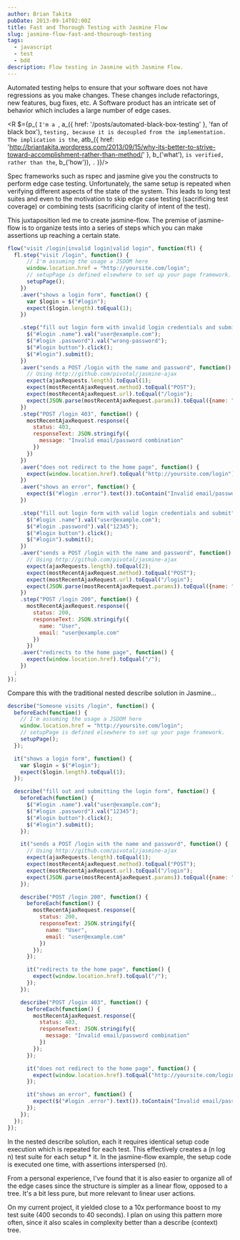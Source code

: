 ```yaml
---
author: Brian Takita
pubDate: 2013-09-14T02:00Z
title: Fast and Thorough Testing with Jasmine Flow
slug: jasmine-flow-fast-and-thourough-testing
tags:
  - javascript
  - test
  - bdd
description: Flow testing in Jasmine with Jasmine Flow.
---
```


Automated testing helps to ensure that your software does not have regressions as you make changes. These changes 
include refactorings, new features, bug fixes, etc. A Software product has an intricate set of behavior which
includes a large number of edge cases.

<R $={p_(
	`I'm a `, a_({ href: '/posts/automated-black-box-testing' }, 'fan of black box'), ` testing, because it is
	decoupled from the implementation. The implication is the `,
	atb_({
		href: 'http://briantakita.wordpress.com/2013/09/15/why-its-better-to-strive-toward-accomplishment-rather-than-method/'
	}, b_('what'), ` is verified, rather than the `, b_('how')), `.`
)}/>

Spec frameworks such as rspec and jasmine give you the constructs to perform edge case testing. Unfortunately, the
same setup is repeated when verifying different aspects of the state of the system. This leads to long test suites
and even to the motivation to skip edge case testing (sacrificing test coverage) or combining tests (sacrificing
clarity of intent of the test).

This juxtaposition led me to create jasmine-flow. The premise of jasmine-flow is to organize tests into a series of
steps which you can make assertions up reaching a certain state.

```js
flow("visit /login|invalid login|valid login", function(fl) {
  fl.step("visit /login", function() {
      // I'm assuming the usage a JSDOM here
      window.location.href = "http://yoursite.com/login";
      // setupPage is defined elsewhere to set up your page framework.
      setupPage();
    })
    .aver("shows a login form", function() {
      var $login = $("#login");
      expect($login.length).toEqual(1);
    })

    .step("fill out login form with invalid login credentials and submit", function() {
      $("#login .name").val("user@example.com");
      $("#login .password").val("wrong-password");
      $("#login button").click();
      $("#login").submit();
    })
    .aver("sends a POST /login with the name and password", function() {
      // Using http://github.com/pivotal/jasmine-ajax
      expect(ajaxRequests.length).toEqual(1);
      expect(mostRecentAjaxRequest.method).toEqual("POST");
      expect(mostRecentAjaxRequest.url).toEqual("/login");
      expect(JSON.parse(mostRecentAjaxRequest.params)).toEqual({name: "user@example.com", password: "wrong-password"});
    })
    .step("POST /login 403", function() {
      mostRecentAjaxRequest.response({
        status: 403,
        responseText: JSON.stringify({
          message: "Invalid email/password combination"
        })
      })
    })
    .aver("does not redirect to the home page", function() {
      expect(window.location.href).toEqual("http://yoursite.com/login");
    })
    .aver("shows an error", function() {
      expect($("#login .error").text()).toContain("Invalid email/password combination");
    })

    .step("fill out login form with valid login credentials and submit", function() {
      $("#login .name").val("user@example.com");
      $("#login .password").val("12345");
      $("#login button").click();
      $("#login").submit();
    })
    .aver("sends a POST /login with the name and password", function() {
      // Using http://github.com/pivotal/jasmine-ajax
      expect(ajaxRequests.length).toEqual(2);
      expect(mostRecentAjaxRequest.method).toEqual("POST");
      expect(mostRecentAjaxRequest.url).toEqual("/login");
      expect(JSON.parse(mostRecentAjaxRequest.params)).toEqual({name: "user@example.com", password: "12345"});
    })
    .step("POST /login 200", function() {
      mostRecentAjaxRequest.response({
        status: 200,
        responseText: JSON.stringify({
          name: "User",
          email: "user@example.com"
        })
      })
    .aver("redirects to the home page", function() {
      expect(window.location.href).toEqual("/");
    })
  ;
});
```

Compare this with the traditional nested describe solution in Jasmine...

```js
describe("Someone visits /login", function() {
  beforeEach(function() {
    // I'm assuming the usage a JSDOM here
    window.location.href = "http://yoursite.com/login";
    // setupPage is defined elsewhere to set up your page framework.
    setupPage();
  });

  it("shows a login form", function() {
    var $login = $("#login");
    expect($login.length).toEqual(1);
  });

  describe("fill out and submitting the login form", function() {
    beforeEach(function() {
      $("#login .name").val("user@example.com");
      $("#login .password").val("12345");
      $("#login button").click();
      $("#login").submit();
    });

    it("sends a POST /login with the name and password", function() {
      // Using http://github.com/pivotal/jasmine-ajax
      expect(ajaxRequests.length).toEqual(1);
      expect(mostRecentAjaxRequest.method).toEqual("POST");
      expect(mostRecentAjaxRequest.url).toEqual("/login");
      expect(JSON.parse(mostRecentAjaxRequest.params)).toEqual({name: "user@example.com", password: "12345"});
    });

    describe("POST /login 200", function() {
      beforeEach(function() {
        mostRecentAjaxRequest.response({
          status: 200,
          responseText: JSON.stringify({
            name: "User",
            email: "user@example.com"
          })
        });
      });

      it("redirects to the home page", function() {
        expect(window.location.href).toEqual("/");
      });
    });

    describe("POST /login 403", function() {
      beforeEach(function() {
        mostRecentAjaxRequest.response({
          status: 403,
          responseText: JSON.stringify({
            message: "Invalid email/password combination"
          })
        });
      });

      it("does not redirect to the home page", function() {
        expect(window.location.href).toEqual("http://yoursite.com/login");
      });

      it("shows an error", function() {
        expect($("#login .error").text()).toContain("Invalid email/password combination");
      });
    });
  });
});
```

In the nested describe solution, each it requires identical setup code execution which is repeated for each test.
This effectively creates a (n log n) test suite for each setup * it. In the jasmine-flow example, the setup code is
executed one time, with assertions interspersed (n).

From a personal experience, I've found that it is also easier to organize all of the edge cases since the structure
is simpler as a linear flow, opposed to a tree. It's a bit less pure, but more relevant to linear user actions.

On my current project, it yielded close to a 10x performance boost to my test suite (400 seconds to 40 seconds). I
plan on using this pattern more often, since it also scales in complexity better than a describe (context) tree.
